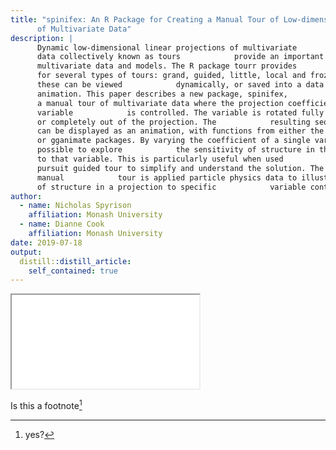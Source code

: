 ```yaml
---
title: "spinifex: An R Package for Creating a Manual Tour of Low-dimensional Projections
      of Multivariate Data"
description: |
      Dynamic low-dimensional linear projections of multivariate
      data collectively known as tours            provide an important tool for exploring
      multivariate data and models. The R package tourr provides            functions
      for several types of tours: grand, guided, little, local and frozen. Each of
      these can be viewed            dynamically, or saved into a data object for
      animation. This paper describes a new package, spinifex,            which provides
      a manual tour of multivariate data where the projection coefficient of a single
      variable            is controlled. The variable is rotated fully into the projection,
      or completely out of the projection. The            resulting sequence of projections
      can be displayed as an animation, with functions from either the            plotly
      or gganimate packages. By varying the coefficient of a single variable, it is
      possible to explore            the sensitivity of structure in the projection
      to that variable. This is particularly useful when used            with a projection
      pursuit guided tour to simplify and understand the solution. The use of the
      manual            tour is applied particle physics data to illustrate the sensitivity
      of structure in a projection to specific            variable contributions.
author:
  - name: Nicholas Spyrison 
    affiliation: Monash University
  - name: Dianne Cook 
    affiliation: Monash University
date: 2019-07-18
output:
  distill::distill_article:
    self_contained: true
---
```


<object data="RJ-2020-027.pdf" type="application/pdf" style="height:955px">
    <iframe src="RJ-2020-027.pdf"></iframe>
</object>

Is this a footnote^[yes?]
